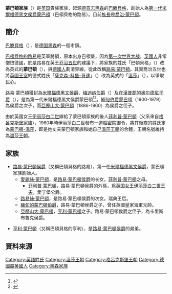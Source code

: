 {{Infobox family
|name=蒙巴頓家族
|native_name=
|native_name_lang=
|other_names=
|type=[[貴族|貴族]]
|coat_of_arms=File:Coat of Arms of Prince Louis, 1st Marquess of Milford Haven.svg
|coat_of_arms_size=180px
|alt=
|coat_of_arms_caption=
|image=
|image_size=
|alt2=
|image_caption=
|parent_family=[[巴滕貝格家族|巴滕貝格家族]]
|country=<!-- I.e. primary identificated state of sovereign rule; applicable primarly to sovereign aristocratic dynasties -->
|region=<!-- Main current location - please note, countries that are merely associated with titles should be indicated in "titles" -->
|early_forms=
|etymology=
|origin=[[黑森大公國|黑森大公國]]
|founded={{Start date and age|1917|07|14|df=yes}}
|founder=
|current_head=[[第四代米爾福德黑文侯爵喬治·蒙巴頓|第四代米爾福德黑文侯爵喬治·蒙巴頓]]
|dissolution=
|deposition=<!-- {{End date|YYYY}}, removal of authority applicable primarly to royal houses -->
|cadet branches=[[蒙巴頓-溫莎|蒙巴頓-溫莎]]
|final_ruler=<!-- I.e. last sovereign; applicable primarly to sovereign aristocratic dynasties -->
|final_head=<!-- I.e. last person with family name or else subject to end of continuous consistency -->
|titles='''現存頭銜:'''<br>[[米爾福德黑文侯爵|米爾福德黑文侯爵]]<br>{{tsl|en|Earl Mountbatten of Burma|緬甸的蒙巴頓伯爵}}<br>'''已絕嗣頭銜:'''<br>卡里斯布魯克侯爵
|styles=
|members=
|connected_members=[[第一代米爾福德黑文侯爵路易·亞歷山大·蒙巴頓|第一代米爾福德黑文侯爵路易·亞歷山大·蒙巴頓]]<br>[[爱丁堡公爵菲利普亲王|第一代愛丁堡公爵菲利普親王]]<br>瑞典王后[[路易絲·蒙巴頓|路易絲·蒙巴頓]]<br>[[第一代緬甸的蒙巴頓伯爵路易·蒙巴頓|第一代緬甸的蒙巴頓伯爵路易·蒙巴頓]]
|other_families=[[黑森王朝|黑森王朝]]<br>[[格呂克斯堡王朝|格呂克斯堡王朝]]<br>[[贝尔纳多特王朝|贝尔纳多特王朝]]<br>[[溫莎王朝|溫莎王朝]]
|distinctions=
|traditions=
|motto=
|motto_lang=
|motto_trans=
|heirlooms=
|estate=
|website=
|footnotes=}}

'''蒙巴頓家族'''（{{lang-en|Mountbatten}}）是[[英国|英国]]貴族家族，起源[[德意志|德意志]][[黑森|黑森]]的[[巴滕貝格|巴滕貝格]]，創始人為[[路易·亞歷山大·蒙巴頓，第一代米爾福德黑文侯爵|第一代米爾福德黑文侯爵蒙巴頓]]（巴頓貝格的路易）。目前[[族長|族長]]是[[第四代米爾福德黑文侯爵喬治·蒙巴頓|喬治·蒙巴頓]]。

==簡介==
[[巴滕貝格|巴滕貝格]]（{{lang-de|Battenberg}}），是[[德国|德国]][[黑森|黑森]]的一個市鎮。

[[路易·亞歷山大·蒙巴頓，第一代米爾福德黑文侯爵|巴頓貝格的路易]]是英軍將領，原本出身巴頓堡，因為[[第一次世界大战|第一次世界大战]]，[[英國人|英國人]]非常憎恨德國，於是路易在英王[[乔治五世|乔治五世]]的建議下，將家族的姓氏「巴頓貝格」（{{lang-de|Battenberg}}）改為英式的'''蒙巴頓'''（{{lang-en|Mountbatten}}），與[[德國人|德國人]]劃清界線，從此改稱[[第一代米爾福德黑文侯爵路易·亞歷山大·蒙巴頓|路易·蒙巴頓]]。其實喬治五世也將[[英國王室|英國王室]]的德式姓氏「[[萨克森-科堡-哥达王朝|薩克森-科堡-哥達]]」（{{lang-en|Saxe-Coburg and Gotha}}）改為英式的「[[溫莎王朝|溫莎]]」（{{lang-en|Windsor}}），以爭取民心。

路易·蒙巴頓獲封為[[米爾福德黑文侯爵|米爾福德黑文侯爵]]、[[梅迪纳伯爵|梅迪纳伯爵]]（{{lang-en|Earl of Medina}}）及在[[漢普郡|漢普郡]]的[[奥尔德尼子爵|奥尔德尼子爵]]（{{lang-en|Viscount Alderney}}），是為第一代米爾福德黑文侯爵蒙巴頓<ref>{{London Gazette |issue=30374 |date=9 November 1917 |pages=11594 }}</ref><ref name="burke">{{cite book |title= Burke's Genealogical and Heraldic History of the Peerage, Baronetage and Knightage|publisher=Burke's Peerage Limited |editor= Pine, Leslie G. |editorlink=L. G. Pine |edition=99 |year= 1949 |page=1388 |pages= |ref=Burke |oclc=776098787}}</ref>。[[第一代緬甸的蒙巴頓伯爵路易·蒙巴頓|緬甸伯爵蒙巴頓]]（1900-1979）為侯爵之次子，而[[亞歷山大·蒙巴頓，第一代卡里斯布魯克侯爵|亞歷山大·蒙巴頓]]（1886-1960）為侯爵之侄子。

由於英國女王[[伊丽莎白二世|伊丽莎白二世]]嫁給了蒙巴頓家族的後人[[菲利普亲王_(爱丁堡公爵)|菲利普·蒙巴頓]]（父系來自[[格呂克斯堡家族|格呂克斯堡家族]]），1960年時伊丽莎白二世發布一道[[英國樞密院|樞密院]]御令，將其後裔的姓氏定為[[蒙巴頓-溫莎|蒙巴頓-溫莎]]，即是她丈夫蒙巴頓家族和她自己[[溫莎王朝|溫莎王朝]]的合體，王朝名號維持為[[溫莎王朝|溫莎王朝]]。

==家族==
*[[巴滕貝格的路易親王|路易·蒙巴頓侯爵]]（又稱巴頓貝格的路易），第一任[[米爾福德黑文侯爵|米爾福德黑文侯爵]]，蒙巴頓家族創始人。
**[[愛麗絲公主_(巴滕貝格)|愛麗絲·蒙巴頓]]，是[[巴滕貝格的路易親王|路易·蒙巴頓侯爵]]的长女。[[爱丁堡公爵菲利普亲王|菲利普·蒙巴頓]]之母。
***[[爱丁堡公爵菲利普亲王|菲利普·蒙巴頓]]，路易·蒙巴頓侯爵的外孫，爲[[英国君主|英国女王]][[伊丽莎白二世|伊丽莎白二世]][[王夫|王夫]]，愛丁堡公爵。
**[[路易絲·蒙巴頓|路易絲·蒙巴頓]]，是路易·蒙巴頓侯爵的次女。瑞典王后。
**[[第一代緬甸的蒙巴頓伯爵路易·蒙巴頓|緬甸的蒙巴頓伯爵]]，路易·蒙巴頓侯爵之子，曾任英國皇家海軍元帥。
**[[亞歷山大·蒙巴頓，第一代卡里斯布魯克侯爵|亞歷山大·蒙巴頓]]，[[亨利王子_(巴腾堡)|亨利·蒙巴頓]]之子。路易·蒙巴頓侯爵之侄子，為卡里斯布魯克侯爵。

*[[亨利王子_(巴腾堡)|亨利·蒙巴頓]]（又稱巴頓貝格的亨利），是[[巴滕貝格的路易親王|路易·蒙巴頓侯爵]]的弟弟。

== 資料來源 ==

[[Category:英語姓氏|Category:英語姓氏]]
[[Category:溫莎王朝|Category:溫莎王朝]]
[[Category:格呂克斯堡王朝|Category:格呂克斯堡王朝]]
[[Category:德國裔英國人|Category:德國裔英國人]]
[[Category:黑森家族|Category:黑森家族]]